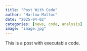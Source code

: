 ```yaml
---
title: "Post With Code"
author: "Harlow Malloc"
date: "2025-04-02"
categories: [news, code, analysis]
image: "image.jpg"
---
```


This is a post with executable code.
